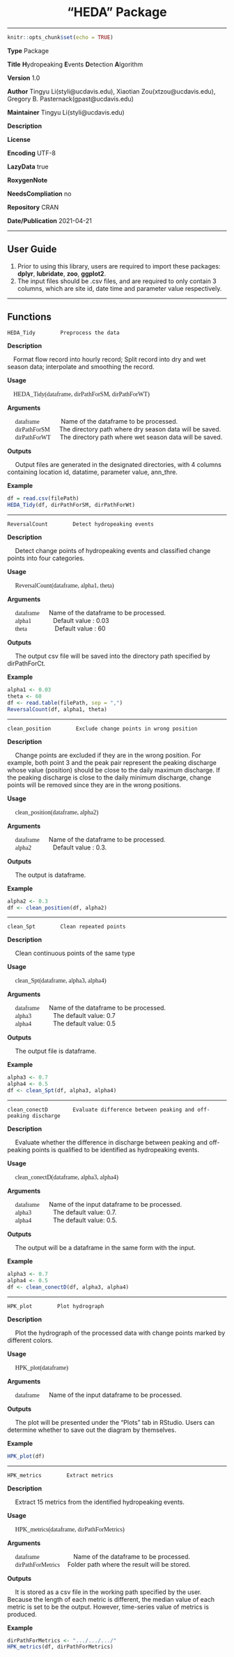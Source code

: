 <center><h1>"HEDA" Package</h1></center>

***

```{r setup, include=FALSE}
knitr::opts_chunk$set(echo = TRUE)
```

<strong>Type</strong>			Package

<strong>Title</strong>    **H**ydropeaking **E**vents **D**etection **A**lgorithm

<strong>Version</strong> 1.0

<strong>Author</strong> Tingyu Li(styli@ucdavis.edu), Xiaotian Zou(xtzou@ucdavis.edu), Gregory B. Pasternack(gpast@ucdavis.edu)

<strong>Maintainer</strong> Tingyu Li(styli@ucdavis.edu)

<strong>Description</strong>

<strong>License</strong>

<strong>Encoding</strong> UTF-8

<strong>LazyData</strong> true

<strong>RoxygenNote</strong>

<strong>NeedsCompliation</strong> no

<strong>Repository</strong> CRAN

<strong>Date/Publication</strong> 2021-04-21

***

## User Guide
1. Prior to using this library, users are required to import these packages: <strong>dplyr</strong>, <strong>lubridate</strong>, <strong>zoo</strong>, <strong>ggplot2</strong>.
2. The input files should be .csv files, and are required to only contain 3 columns, which are site id, date time and parameter value respectively.

***

## Functions
```
HEDA_Tidy        Preprocess the data
```
<strong>Description</strong>

&emsp;Format flow record into hourly record; Split record into dry and wet season data; interpolate and smoothing the record.  

<strong>Usage</strong>

&emsp;<span style= "font-family:Verdana">HEDA_Tidy(dataframe, dirPathForSM, dirPathForWT)</span>

<strong>Arguments</strong>

&emsp; <span style= "font-family:Verdana"> dataframe </span> &emsp;&emsp;&emsp; Name of the dataframe to be processed. </br>
&emsp; <span style= "font-family:Verdana">dirPathForSM </span> &emsp; The directory path where dry season data will be saved.</br>
&emsp; <span style= "font-family:Verdana">dirPathForWT </span> &emsp; The directory path where wet season data will be saved.</br>

<strong>Outputs</strong>

&emsp; Output files are generated in the designated directories, with 4 columns containing location id, datatime, parameter value, ann_thre.

<strong>Example</strong>

``` {r eval=FALSE}
df = read.csv(filePath)
HEDA_Tidy(df, dirPathForSM, dirPathForWt)

```
***

```
ReversalCount        Detect hydropeaking events
```
<strong>Description</strong>

&emsp; Detect change points of hydropeaking events and classified change points into four categories.

<strong>Usage</strong>

&emsp; <span style= "font-family:Verdana">ReversalCount(dataframe, alpha1, theta)</span>

<strong>Arguments</strong>

&emsp; <span style= "font-family:Verdana">dataframe</span> &emsp; Name of the dataframe to be processed. </br>
&emsp; <span style= "font-family:Verdana">alpha1</span> &emsp;&emsp;&emsp; Default value : 0.03 </br> 
&emsp; <span style= "font-family:Verdana">theta</span> &emsp;&emsp;&emsp;&emsp; Default value : 60

<strong>Outputs</strong>

&emsp; The output csv file will be saved into the directory path specified by dirPathForCt.

<strong>Example</strong>

```{r eval=FALSE}
alpha1 <- 0.03
theta <- 60
df <- read.table(filePath, sep = ",")
ReversalCount(df, alpha1, theta)

```

***

```
clean_position        Exclude change points in wrong position
```

<strong>Description</strong>

&emsp; Change points are excluded if they are in the wrong position. For example, both point 3 and the peak pair represent the peaking discharge whose value (position) should be close to the daily maximum discharge. If the peaking discharge is close to the daily minimum discharge, change points will be removed since they are in the wrong positions.

<strong>Usage</strong>

&emsp; <span style= "font-family:Verdana">clean_position(dataframe, alpha2)</span>

<strong>Arguments</strong>

&emsp; <span style= "font-family:Verdana">dataframe </span>&emsp;  Name of the dataframe to be processed.</br>
&emsp; <span style= "font-family:Verdana">alpha2 </span>&emsp;&emsp;&emsp; Default value : 0.3. </br>

<strong>Outputs</strong>

&emsp; The output is dataframe.

<strong>Example</strong>

```{r eval=FALSE}
alpha2 <- 0.3
df <- clean_position(df, alpha2)

```
***


```
clean_Spt        Clean repeated points
```

<strong>Description</strong>

&emsp; Clean continuous points of the same type

<strong>Usage</strong>

&emsp; <span style= "font-family:Verdana">clean_Spt(dataframe, alpha3, alpha4) </span>

<strong>Arguments</strong>

&emsp; <span style= "font-family:Verdana">dataframe</span> &emsp; Name of the dataframe to be processed. </br>
&emsp; <span style= "font-family:Verdana">alpha3</span> &emsp;&emsp;&emsp; The default value: 0.7</br>
&emsp; <span style= "font-family:Verdana">alpha4</span> &emsp;&emsp;&emsp; The default value: 0.5</br>

<strong>Outputs</strong>

&emsp; The output file is dataframe.


<strong>Example</strong>

```{r eval=FALSE}
alpha3 <- 0.7
alpha4 <- 0.5
df <- clean_Spt(df, alpha3, alpha4)
```

***

```
clean_conectD        Evaluate difference between peaking and off-peaking discharge
```

<strong>Description</strong>

&emsp; Evaluate whether the difference in discharge between peaking and off-peaking points is qualified to be identified as hydropeaking events.

<strong>Usage</strong>

&emsp; <span style= "font-family:Verdana">clean_conectD(dataframe, alpha3, alpha4)</span>

<strong>Arguments</strong>

&emsp; <span style= "font-family:Verdana">dataframe</span> &emsp; Name of the input dataframe to be processed. </br>
&emsp; <span style= "font-family:Verdana">alpha3</span> &emsp;&emsp;&emsp; The default value: 0.7. </br>
&emsp; <span style= "font-family:Verdana">alpha4</span> &emsp;&emsp;&emsp; The default value: 0.5. </br>

<strong>Outputs</strong>

&emsp; The output will be a dataframe in the same form with the input.


<strong>Example</strong>

```{r eval=FALSE}
alpha3 <- 0.7
alpha4 <- 0.5
df <- clean_conectD(df, alpha3, alpha4)
```
***

```
HPK_plot        Plot hydrograph
```

<strong>Description</strong>

&emsp; Plot the hydrograph of the processed data with change points marked by different colors.

<strong>Usage</strong>

&emsp; <span style= "font-family:Verdana">HPK_plot(dataframe)</span>

<strong>Arguments</strong>

&emsp; <span style= "font-family:Verdana">dataframe</span> &emsp; Name of the input dataframe to be processed.

<strong>Outputs</strong>

&emsp; The plot will be presented under the "Plots" tab in RStudio. Users can determine whether to save out the diagram by themselves.


<strong>Example</strong>

```{r eval=FALSE}
HPK_plot(df)
```
***

```
HPK_metrics        Extract metrics
```

<strong>Description</strong>

&emsp; Extract 15 metrics from the identified hydropeaking events. 

<strong>Usage</strong>

&emsp; <span style= "font-family:Verdana">HPK_metrics(dataframe, dirPathForMetrics)</span>

<strong>Arguments</strong>

&emsp; <span style= "font-family:Verdana">dataframe</span> &emsp; &emsp;&emsp;&emsp;&emsp;Name of the dataframe to be processed. </br>
&emsp; <span style= "font-family:Verdana">dirPathForMetrics</span>&emsp; Folder path where the result will be stored.

<strong>Outputs</strong>

&emsp; It is stored as a csv file in the working path specified by the user. Because the length of each metric is different, the median value of each metric is set to be the output. However, time-series value of metrics is produced. 


<strong>Example</strong>

```{r eval=FALSE}
dirPathForMetrics <- ".../.../.../"
HPK_metrics(df, dirPathForMetrics)
```
